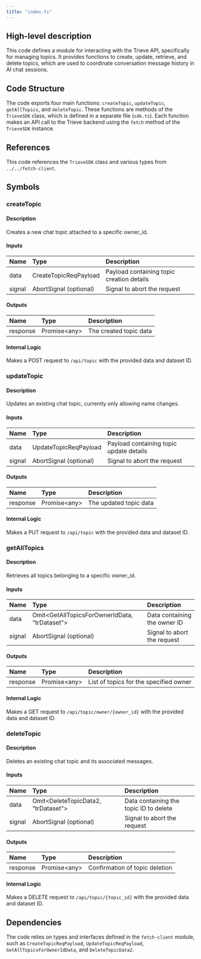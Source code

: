 ```yaml
---
title: "index.ts"
---
```


## High-level description
This code defines a module for interacting with the Trieve API, specifically for managing topics. It provides functions to create, update, retrieve, and delete topics, which are used to coordinate conversation message history in AI chat sessions.

## Code Structure
The code exports four main functions: `createTopic`, `updateTopic`, `getAllTopics`, and `deleteTopic`. These functions are methods of the `TrieveSDK` class, which is defined in a separate file (`sdk.ts`). Each function makes an API call to the Trieve backend using the `fetch` method of the `TrieveSDK` instance.

## References
This code references the `TrieveSDK` class and various types from `../../fetch-client`.

## Symbols

### createTopic
#### Description
Creates a new chat topic attached to a specific owner_id.

#### Inputs
| Name | Type | Description |
|:-----|:-----|:------------|
| data | CreateTopicReqPayload | Payload containing topic creation details |
| signal | AbortSignal (optional) | Signal to abort the request |

#### Outputs
| Name | Type | Description |
|:-----|:-----|:------------|
| response | Promise&lt;any&gt; | The created topic data |

#### Internal Logic
Makes a POST request to `/api/topic` with the provided data and dataset ID.

### updateTopic
#### Description
Updates an existing chat topic, currently only allowing name changes.

#### Inputs
| Name | Type | Description |
|:-----|:-----|:------------|
| data | UpdateTopicReqPayload | Payload containing topic update details |
| signal | AbortSignal (optional) | Signal to abort the request |

#### Outputs
| Name | Type | Description |
|:-----|:-----|:------------|
| response | Promise&lt;any&gt; | The updated topic data |

#### Internal Logic
Makes a PUT request to `/api/topic` with the provided data and dataset ID.

### getAllTopics
#### Description
Retrieves all topics belonging to a specific owner_id.

#### Inputs
| Name | Type | Description |
|:-----|:-----|:------------|
| data | Omit&lt;GetAllTopicsForOwnerIdData, "trDataset"&gt; | Data containing the owner ID |
| signal | AbortSignal (optional) | Signal to abort the request |

#### Outputs
| Name | Type | Description |
|:-----|:-----|:------------|
| response | Promise&lt;any&gt; | List of topics for the specified owner |

#### Internal Logic
Makes a GET request to `/api/topic/owner/{owner_id}` with the provided data and dataset ID.

### deleteTopic
#### Description
Deletes an existing chat topic and its associated messages.

#### Inputs
| Name | Type | Description |
|:-----|:-----|:------------|
| data | Omit&lt;DeleteTopicData2, "trDataset"&gt; | Data containing the topic ID to delete |
| signal | AbortSignal (optional) | Signal to abort the request |

#### Outputs
| Name | Type | Description |
|:-----|:-----|:------------|
| response | Promise&lt;any&gt; | Confirmation of topic deletion |

#### Internal Logic
Makes a DELETE request to `/api/topic/{topic_id}` with the provided data and dataset ID.

## Dependencies
The code relies on types and interfaces defined in the `fetch-client` module, such as `CreateTopicReqPayload`, `UpdateTopicReqPayload`, `GetAllTopicsForOwnerIdData`, and `DeleteTopicData2`.